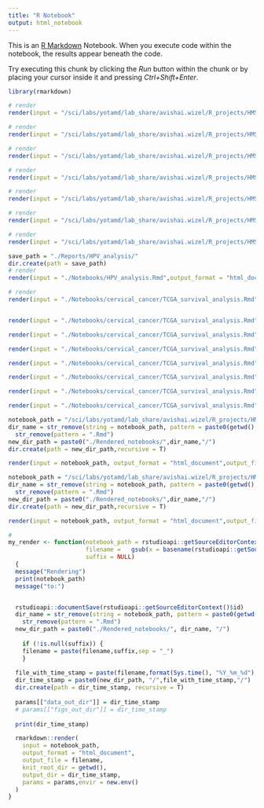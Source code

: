 ```yaml
---
title: "R Notebook"
output: html_notebook
---
```


This is an [R Markdown](http://rmarkdown.rstudio.com) Notebook. When you execute code within the notebook, the results appear beneath the code. 

Try executing this chunk by clicking the *Run* button within the chunk or by placing your cursor inside it and pressing *Ctrl+Shift+Enter*. 

```r
library(rmarkdown)
```

```r
# render
render(input = "/sci/labs/yotamd/lab_share/avishai.wizel/R_projects/HMSC/Notebooks/cervical_cancer/TCGA_survival_analysis.Rmd",output_format = "html_document",output_file = "./TCGA_survival_analysis_quantile",knit_root_dir = getwd(),params = list(stratify = "Q",log_tpm= F))
```


```r
# render
render(input = "/sci/labs/yotamd/lab_share/avishai.wizel/R_projects/HMSC/Notebooks/cervical_cancer/TCGA_survival_analysis.Rmd",output_format = "html_document",output_file = "./TCGA_survival_analysis_quantile_logTPM",knit_root_dir = getwd(),params = list(stratify = "Q",log_tpm= T))
```


```r
# render
render(input = "/sci/labs/yotamd/lab_share/avishai.wizel/R_projects/HMSC/Notebooks/cervical_cancer/TCGA_survival_analysis.Rmd",output_format = "html_document",output_file = "./TCGA_survival_analysis_median",knit_root_dir = getwd(),params = list(stratify = "M",log_tpm= F))
```


```r
# render
render(input = "/sci/labs/yotamd/lab_share/avishai.wizel/R_projects/HMSC/Notebooks/cervical_cancer/TCGA_survival_analysis.Rmd",output_format = "html_document",output_file = "./TCGA_survival_analysis_tercile",knit_root_dir = getwd(),params = list(stratify = "T",log_tpm= F))
```

```r
# render
render(input = "/sci/labs/yotamd/lab_share/avishai.wizel/R_projects/HMSC/Notebooks/cervical_cancer/TCGA_survival_analysis.Rmd",output_format = "html_document",output_file = "./TCGA_survival_analysis_quantile_top400",knit_root_dir = getwd(),params = list(stratify = "Q",log_tpm= F))
```

```r
# render
render(input = "/sci/labs/yotamd/lab_share/avishai.wizel/R_projects/HMSC/Notebooks/cervical_cancer/TCGA_survival_analysis.Rmd",output_format = "html_document",output_file = "./TCGA_survival_analysis_quantile_top200",knit_root_dir = getwd(),params = list(stratify = "Q",log_tpm= F))
```

```r
# render
render(input = "/sci/labs/yotamd/lab_share/avishai.wizel/R_projects/HMSC/Notebooks/cervical_cancer/TCGA_survival_analysis.Rmd",output_format = "html_document",output_file = "./TCGA_survival_analysis_quantile_top200_fdrArrange",knit_root_dir = getwd(),params = list(stratify = "Q",log_tpm= F))
```


```r
save_path = "./Reports/HPV_analysis/"
dir.create(path = save_path)
# render
render(input = "./Notebooks/HPV_analysis.Rmd",output_format = "html_document",output_file = "HPV_analysis",knit_root_dir = getwd(),params = list(data_out_dir = save_path),output_dir = save_path)
```
```r
# render
render(input = "./Notebooks/cervical_cancer/TCGA_survival_analysis.Rmd",output_format = "html_document",output_file = "/sci/labs/yotamd/lab_share/avishai.wizel/R_projects/HMSC/Reports/TCGA_survival_analysis_median_interSigature",knit_root_dir = getwd(),params = list(stratify = "M",log_tpm = T))


render(input = "./Notebooks/cervical_cancer/TCGA_survival_analysis.Rmd",output_format = "html_document",output_file = "/sci/labs/yotamd/lab_share/avishai.wizel/R_projects/HMSC/Reports/TCGA_survival_analysis_median_interSigature_logTPM",knit_root_dir = getwd(),params = list(stratify = "M",log_tpm = F))

render(input = "./Notebooks/cervical_cancer/TCGA_survival_analysis.Rmd",output_format = "html_document",output_file = "/sci/labs/yotamd/lab_share/avishai.wizel/R_projects/HMSC/Reports/TCGA_survival_analysis_quantile_interSigature",knit_root_dir = getwd(),params = list(stratify = "Q",log_tpm = F))

render(input = "./Notebooks/cervical_cancer/TCGA_survival_analysis.Rmd",output_format = "html_document",output_file = "/sci/labs/yotamd/lab_share/avishai.wizel/R_projects/HMSC/Reports/TCGA_survival_analysis_quantile_interSigature_logTPM",knit_root_dir = getwd(),params = list(stratify = "Q",log_tpm = T))

render(input = "./Notebooks/cervical_cancer/TCGA_survival_analysis.Rmd",output_format = "html_document",output_file = "/sci/labs/yotamd/lab_share/avishai.wizel/R_projects/HMSC/Reports/TCGA_survival_analysis_quantile_HmscSigature_logTPM",knit_root_dir = getwd(),params = list(stratify = "Q",log_tpm = T,signature  = "HMSC"))

render(input = "./Notebooks/cervical_cancer/TCGA_survival_analysis.Rmd",output_format = "html_document",output_file = "/sci/labs/yotamd/lab_share/avishai.wizel/R_projects/HMSC/Reports/TCGA_survival_analysis_quantile_HmscSigature",knit_root_dir = getwd(),params = list(stratify = "Q",log_tpm = F,signature  = "HMSC"))

render(input = "./Notebooks/cervical_cancer/TCGA_survival_analysis.Rmd",output_format = "html_document",output_file = "/sci/labs/yotamd/lab_share/avishai.wizel/R_projects/HMSC/Reports/TCGA_survival_analysis_quantile_HmscSigature_logTPM_0.1",knit_root_dir = getwd(),params = list(stratify = "Q",log_tpm = T,signature  = "HMSC"))

render(input = "./Notebooks/cervical_cancer/TCGA_survival_analysis.Rmd",output_format = "html_document",output_file = "/sci/labs/yotamd/lab_share/avishai.wizel/R_projects/HMSC/Reports/TCGA_survival_analysis_quantile_HmscSigature_0.1",knit_root_dir = getwd(),params = list(stratify = "Q",log_tpm = F,signature  = "HMSC"))
```


```r
notebook_path = "/sci/labs/yotamd/lab_share/avishai.wizel/R_projects/HMSC/Notebooks/HPV_OPSCC_Analysis_PMC10191634/01_preprocess.Rmd"
dir_name = str_remove(string = notebook_path, pattern = paste0(getwd(), "/Notebooks/")) %>% 
  str_remove(pattern = ".Rmd") 
new_dir_path = paste0("./Rendered_notebooks/",dir_name,"/")
dir.create(path = new_dir_path,recursive = T)

render(input = notebook_path, output_format = "html_document",output_file = "01_preprocess",knit_root_dir = getwd(),output_dir = new_dir_path,params = list(data_out_dir = new_dir_path))
```

```r
notebook_path = "/sci/labs/yotamd/lab_share/avishai.wizel/R_projects/HMSC/Notebooks/cNMF/cNMF_HMSC_02_get_results.Rmd"
dir_name = str_remove(string = notebook_path, pattern = paste0(getwd(), "/Notebooks/")) %>% 
  str_remove(pattern = ".Rmd") 
new_dir_path = paste0("./Rendered_notebooks/",dir_name,"/")
dir.create(path = new_dir_path,recursive = T)

render(input = notebook_path, output_format = "html_document",output_file = "cNMF_HMSC_02_get_results",knit_root_dir = getwd(),output_dir = new_dir_path,params = list(data_out_dir = new_dir_path))
```

```r
# 
my_render <- function(notebook_path = rstudioapi::getSourceEditorContext()$path , params = list(), 
                      filename =   gsub(x = basename(rstudioapi::getSourceEditorContext()$path ),pattern = "\\.Rmd",replacement = ""),
                      suffix = NULL) 
  {
  message("Rendering")
  print(notebook_path)
  message("to:")


  rstudioapi::documentSave(rstudioapi::getSourceEditorContext()$id)
  dir_name = str_remove(string = notebook_path, pattern = paste0(getwd(), "/Notebooks/")) %>%
    str_remove(pattern = ".Rmd")
  new_dir_path = paste0("./Rendered_notebooks/", dir_name, "/")
  
    if (!is.null(suffix)) {
    filename = paste(filename,suffix,sep = "_")
    }
  
  file_with_time_stamp = paste(filename,format(Sys.time(), "%Y_%m_%d"),sep = "_")
  dir_time_stamp = paste0(new_dir_path, "/",file_with_time_stamp,"/")
  dir.create(path = dir_time_stamp, recursive = T)
  
  params[["data_out_dir"]] = dir_time_stamp
  # params[["figs_out_dir"]] = dir_time_stamp
  
  print(dir_time_stamp)

  rmarkdown::render(
    input = notebook_path,
    output_format = "html_document",
    output_file = filename,
    knit_root_dir = getwd(),
    output_dir = dir_time_stamp,
    params = params,envir = new.env() 
  )
}

```



